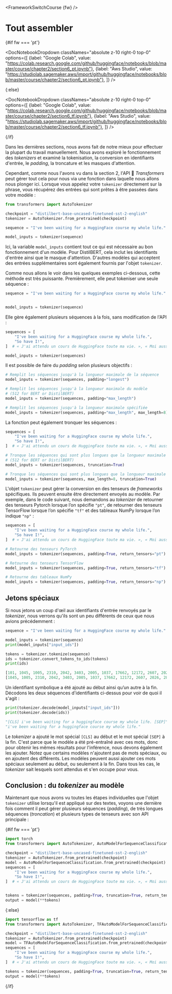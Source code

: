 <FrameworkSwitchCourse {fw} />

# Tout assembler

{#if fw === 'pt'}

<DocNotebookDropdown
  classNames="absolute z-10 right-0 top-0"
  options={[
    {label: "Google Colab", value: "https://colab.research.google.com/github/huggingface/notebooks/blob/master/course/chapter2/section6_pt.ipynb"},
    {label: "Aws Studio", value: "https://studiolab.sagemaker.aws/import/github/huggingface/notebooks/blob/master/course/chapter2/section6_pt.ipynb"},
]} />

{:else}

<DocNotebookDropdown
  classNames="absolute z-10 right-0 top-0"
  options={[
    {label: "Google Colab", value: "https://colab.research.google.com/github/huggingface/notebooks/blob/master/course/chapter2/section6_tf.ipynb"},
    {label: "Aws Studio", value: "https://studiolab.sagemaker.aws/import/github/huggingface/notebooks/blob/master/course/chapter2/section6_tf.ipynb"},
]} />

{/if}

Dans les dernières sections, nous avons fait de notre mieux pour effectuer la plupart du travail manuellement. Nous avons exploré le fonctionnement des *tokenizers* et examiné la tokenisation, la conversion en identifiants d'entrée, le *padding*, la troncature et les masques d'attention.

Cependant, comme nous l'avons vu dans la section 2, l'API 🤗 *Transformers* peut gérer tout cela pour nous via une fonction dans laquelle nous allons nous plonger ici. Lorsque vous appelez votre `tokenizer` directement sur la phrase, vous récupérez des entrées qui sont prêtes à être passées dans votre modèle :


```py
from transformers import AutoTokenizer

checkpoint = "distilbert-base-uncased-finetuned-sst-2-english"
tokenizer = AutoTokenizer.from_pretrained(checkpoint)

sequence = "I've been waiting for a HuggingFace course my whole life."  # J'ai attendu un cours d’HuggingFace toute ma vie.

model_inputs = tokenizer(sequence)
```

Ici, la variable `model_inputs` contient tout ce qui est nécessaire au bon fonctionnement d'un modèle. Pour DistilBERT, cela inclut les identifiants d'entrée ainsi que le masque d'attention. D'autres modèles qui acceptent des entrées supplémentaires sont également fournis par l'objet `tokenizer`.

Comme nous allons le voir dans les quelques exemples ci-dessous, cette méthode est très puissante. Premièrement, elle peut tokeniser une seule séquence :


```py
sequence = "I've been waiting for a HuggingFace course my whole life."  # J'ai attendu un cours d’HuggingFace toute ma vie.


model_inputs = tokenizer(sequence)
```

Elle gère également plusieurs séquences à la fois, sans modification de l'API :


```py
sequences = [
    "I've been waiting for a HuggingFace course my whole life.",
    "So have I!",
]  # « J'ai attendu un cours de HuggingFace toute ma vie. », « Moi aussi ! »

model_inputs = tokenizer(sequences)
```

Il est possible de faire du *padding* selon plusieurs objectifs :

```py
# Remplit les séquences jusqu'à la longueur maximale de la séquence
model_inputs = tokenizer(sequences, padding="longest")

# Remplit les séquences jusqu'à la longueur maximale du modèle
# (512 for BERT or DistilBERT)
model_inputs = tokenizer(sequences, padding="max_length")

# Remplit les séquences jusqu'à la longueur maximale spécifiée
model_inputs = tokenizer(sequences, padding="max_length", max_length=8)
```

La fonction peut également tronquer les séquences :

```py
sequences = [
    "I've been waiting for a HuggingFace course my whole life.",
    "So have I!",
]  # « J'ai attendu un cours de HuggingFace toute ma vie. », « Moi aussi ! »

# Tronque les séquences qui sont plus longues que la longueur maximale du modèle
# (512 for BERT or DistilBERT)
model_inputs = tokenizer(sequences, truncation=True)

# Tronque les séquences qui sont plus longues que la longueur maximale spécifiée
model_inputs = tokenizer(sequences, max_length=8, truncation=True)
```

L'objet `tokenizer` peut gérer la conversion en des tenseurs de *frameworks* spécifiques. Ils peuvent ensuite être directement envoyés au modèle. Par exemple, dans le code suivant, nous demandons au *tokenizer* de retourner des tenseurs Pytorch lorsque l’on spécifie `"pt"`, de retourner des tenseurs TensorFlow lorsque l’on spécifie `"tf"` et des tableaux NumPy lorsque l’on indique `"np"` :

```py
sequences = [
    "I've been waiting for a HuggingFace course my whole life.",
    "So have I!",
]  # « J'ai attendu un cours de HuggingFace toute ma vie. », « Moi aussi ! »

# Retourne des tenseurs PyTorch
model_inputs = tokenizer(sequences, padding=True, return_tensors="pt")

# Retourne des tenseurs TensorFlow
model_inputs = tokenizer(sequences, padding=True, return_tensors="tf")

# Retourne des tableaux NumPy
model_inputs = tokenizer(sequences, padding=True, return_tensors="np")
```

## Jetons spéciaux

Si nous jetons un coup d'œil aux identifiants d'entrée renvoyés par le *tokenizer*, nous verrons qu'ils sont un peu différents de ceux que nous avions précédemment :


```py
sequence = "I've been waiting for a HuggingFace course my whole life."  # « J'ai attendu un cours de HuggingFace toute ma vie. »

model_inputs = tokenizer(sequence)
print(model_inputs["input_ids"])

tokens = tokenizer.tokenize(sequence)
ids = tokenizer.convert_tokens_to_ids(tokens)
print(ids)
```

```python out
[101, 1045, 1005, 2310, 2042, 3403, 2005, 1037, 17662, 12172, 2607, 2026, 2878, 2166, 1012, 102]
[1045, 1005, 2310, 2042, 3403, 2005, 1037, 17662, 12172, 2607, 2026, 2878, 2166, 1012]
```

Un identifiant symbolique a été ajouté au début ainsi qu’un autre à la fin. Décodons les deux séquences d'identifiants ci-dessus pour voir de quoi il s'agit :

```py
print(tokenizer.decode(model_inputs["input_ids"]))
print(tokenizer.decode(ids))
```

```python out
"[CLS] i've been waiting for a huggingface course my whole life. [SEP]"
"i've been waiting for a huggingface course my whole life."
```

Le *tokenizer* a ajouté le mot spécial `[CLS]` au début et le mot spécial `[SEP]` à la fin. C'est parce que le modèle a été pré-entraîné avec ces mots, donc pour obtenir les mêmes résultats pour l'inférence, nous devons également les ajouter. Notez que certains modèles n'ajoutent pas de mots spéciaux, ou en ajoutent des différents. Les modèles peuvent aussi ajouter ces mots spéciaux seulement au début, ou seulement à la fin. Dans tous les cas, le *tokenizer* sait lesquels sont attendus et s'en occupe pour vous.

## Conclusion : du *tokenizer* au modèle

Maintenant que nous avons vu toutes les étapes individuelles que l'objet `tokenizer` utilise lorsqu'il est appliqué sur des textes, voyons une dernière fois comment il peut gérer plusieurs séquences (*padding*), de très longues séquences (*troncation*) et plusieurs types de tenseurs avec son API principale :


{#if fw === 'pt'}
```py
import torch
from transformers import AutoTokenizer, AutoModelForSequenceClassification

checkpoint = "distilbert-base-uncased-finetuned-sst-2-english"
tokenizer = AutoTokenizer.from_pretrained(checkpoint)
model = AutoModelForSequenceClassification.from_pretrained(checkpoint)
sequences = [
    "I've been waiting for a HuggingFace course my whole life.",
    "So have I!",
]  # « J'ai attendu un cours de HuggingFace toute ma vie. », « Moi aussi ! »


tokens = tokenizer(sequences, padding=True, truncation=True, return_tensors="pt")
output = model(**tokens)
```
{:else}
```py
import tensorflow as tf
from transformers import AutoTokenizer, TFAutoModelForSequenceClassification

checkpoint = "distilbert-base-uncased-finetuned-sst-2-english"
tokenizer = AutoTokenizer.from_pretrained(checkpoint)
model = TFAutoModelForSequenceClassification.from_pretrained(checkpoint)
sequences = [
    "I've been waiting for a HuggingFace course my whole life.",
    "So have I!",
]  # « J'ai attendu un cours de HuggingFace toute ma vie. », « Moi aussi ! »

tokens = tokenizer(sequences, padding=True, truncation=True, return_tensors="tf")
output = model(**tokens)
```
{/if}
